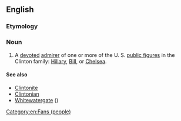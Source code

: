 ==English==

===Etymology===
{{suffix|Clinton|ista|lang=en}}

===Noun===
{{en-noun}}

# {{label|en|sometimes|[[derisive]]}} A [[devoted]] [[admirer]] of one or more of the U. S. [[public figure]]s in the Clinton family: [[w:Hillary Clinton|Hillary]], [[w:Bill Clinton|Bill]], or [[w:Chelsea Clinton|Chelsea]].

====See also====
* [[Clintonite]]
* [[Clintonian]]
* [[Whitewatergate]] ({{w|Whitewater (controversy)}})

[[Category:en:Fans (people)]]